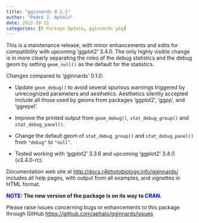 ```yaml
---
title: "gginnards 0.1.1"
author: "Pedro J. Aphalo"
date: 2022-10-15
categories: [R Package Update, gginnards pkg]
---
```


This is a maintenance release, with minor enhancements and edits for compatibility with upcoming 'ggplot2' 3.4.0. The only highly visible change is in more clearly separating the roles of the debug statistics and the debug geom by setting `geom_null()` as the default for the statistics.

Changes compared to 'gginnards' 0.1.0:

::: {.body .pm-cursor-color .pm-text-color .pm-background-color .pm-editing-root-node data-pm-slice="4 2 []"}
::: pm-content
<ul class="pm-list pm-bullet-list">

<li class="pm-list-item">

Update `geom_debug()` to avoid several spurious warnings triggered by unrecognized parameters and aesthetics. Aesthetics silently accepted include all those used by geoms from packages 'ggplot2', 'ggpp', and 'ggrepel'.

</li>

<li class="pm-list-item">

Improve the printed output from `geom_debug()`, `stat_debug_group()` and `stat_debug_panel()`.

</li>

<li class="pm-list-item">

Change the default geom of `stat_debug_group()` and `stat_debug_panel()` from `"debug"` to `"null"`.

</li>

<li class="pm-list-item">

Tested working with 'ggplot2' 3.3.6 and upcoming 'ggplot2' 3.4.0 (v3.4.0-rc).

</li>

</ul>
:::
:::

Documentation web site at <a href="http://docs.r4photobiology.info/gginnards/">http://docs.r4photobiology.info/gginnards/</a> includes all help pages, with output from all examples, and vignettes in HTML format.

<strong>[NOTE:]{style="color: #0000ff;"} The new version of the package is on its way to [CRAN]{style="color: #0000ff;"}. </strong>

Please raise issues concerning bugs or enhancements to this package through GitHub <a href="https://github.com/aphalo/gginnards/issues">https://github.com/aphalo/gginnards/issues</a>
